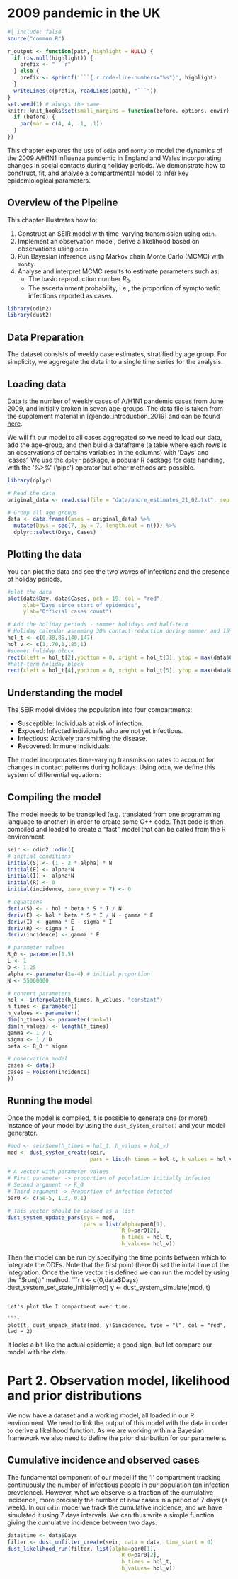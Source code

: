 # 2009 pandemic in the UK

```r
#| include: false
source("common.R")
```

```r
r_output <- function(path, highlight = NULL) {
  if (is.null(highlight)) {
    prefix <- "```r"
  } else {
    prefix <- sprintf('```{.r code-line-numbers="%s"}', highlight)
  }
  writeLines(c(prefix, readLines(path), "```"))
}
set.seed(1) # always the same
knitr::knit_hooks$set(small_margins = function(before, options, envir) {
  if (before) {
    par(mar = c(4, 4, .1, .1))
  }
})
```

This chapter explores the use of `odin` and `monty` to model the dynamics of the 2009 A/H1N1 influenza pandemic in England and Wales incorporating changes in social contacts during holiday periods. We demonstrate how to construct, fit, and analyse a compartmental model to infer key epidemiological parameters.

## Overview of the Pipeline

This chapter illustrates how to:

1. Construct an SEIR model with time-varying transmission using `odin`.
2. Implement an observation model, derive a likelihood based on observations using `odin`.
3. Run Bayesian inference using Markov chain Monte Carlo (MCMC) with `monty`.
4. Analyse and interpret MCMC results to estimate parameters such as:
   - The basic reproduction number $R_0$.  
   - The ascertainment probability, i.e., the proportion of symptomatic infections reported as cases.

```r
library(odin2)
library(dust2)
```

## Data Preparation

The dataset consists of weekly case estimates, stratified by age group. For simplicity, we aggregate the data into a single time series for the analysis.

## Loading data

Data is the number of weekly cases of A/H1N1 pandemic cases from June 2009, and initially broken in seven age-groups. The data file is taken from the supplement material in [@endo_introduction_2019] and can be found [here](https://github.com/akira-endo/Intro-PMCMC/blob/master/assets/andre_estimates_21_02.txt).

We will fit our model to all cases aggregated so we need to load our data, add the age-group, and then build a dataframe (a table where each rows is an observations of certains variables in the columns) with 'Days' and 'cases'. We use the `dplyr` package, a popular R package for data handling, with the '%>%' ('pipe') operator but other methods are possible.  

```r
library(dplyr)

# Read the data
original_data <- read.csv(file = "data/andre_estimates_21_02.txt", sep = "\t") %>% rowSums()

# Group all age groups
data <- data.frame(Cases = original_data) %>%
  mutate(Days = seq(7, by = 7, length.out = n())) %>%
  dplyr::select(Days, Cases)
```

## Plotting the data

You can plot the data and see the two waves of infections and the presence of holiday periods.
```r
#plot the data
plot(data$Day, data$Cases, pch = 19, col = "red",
     xlab="Days since start of epidemics",
     ylab="Official cases count")

# Add the holiday periods - summer holidays and half-term
# Holiday calendar assuming 30% contact reduction during summer and 15% during half term
hol_t <- c(0,38,85,140,147)
hol_v <- c(1,.70,1,.85,1)
#summer holiday block
rect(xleft = hol_t[2],ybottom = 0, xright = hol_t[3], ytop = max(data$Cases)*1.2, col = "#aaaabb33", border = NA)
#half-term holiday block
rect(xleft = hol_t[4],ybottom = 0, xright = hol_t[5], ytop = max(data$Cases)*1.2, col = "#aaaabb33", border = NA)
```

## Understanding the model

The SEIR model divides the population into four compartments:

- **S**usceptible: Individuals at risk of infection.  
- **E**xposed: Infected individuals who are not yet infectious.  
- **I**nfectious: Actively transmitting the disease.  
- **R**ecovered: Immune individuals.  

The model incorporates time-varying transmission rates to account for changes in contact patterns during holidays. Using `odin`, we define this system of differential equations:

## Compiling the model

The model needs to be transpiled (e.g. translated from one programming language to another) in order to create some C++ code. That code is then compiled and loaded to create a "fast" model that can be called from the R environment. 

```r
seir <- odin2::odin({
# initial conditions
initial(S) <- (1 - 2 * alpha) * N
initial(E) <- alpha*N
initial(I) <- alpha*N
initial(R) <- 0
initial(incidence, zero_every = 7) <- 0

# equations
deriv(S) <- - hol * beta * S * I / N
deriv(E) <- hol * beta * S * I / N - gamma * E
deriv(I) <- gamma * E - sigma * I
deriv(R) <- sigma * I
deriv(incidence) <- gamma * E

# parameter values
R_0 <- parameter(1.5)
L <- 1
D <- 1.25
alpha <- parameter(1e-4) # initial proportion
N <- 55000000

# convert parameters
hol <- interpolate(h_times, h_values, "constant")
h_times <- parameter()
h_values <- parameter()
dim(h_times) <- parameter(rank=1)
dim(h_values) <- length(h_times)
gamma <- 1 / L
sigma <- 1 / D
beta <- R_0 * sigma

# observation model
cases <- data()
cases ~ Poisson(incidence)
})
```

## Running the model

Once the model is compiled, it is possible to generate one (or more!) instance of your model by using the `dust_system_create()` and your model generator.

```r
#mod <- seir$new(h_times = hol_t, h_values = hol_v)
mod <- dust_system_create(seir,
                          pars = list(h_times = hol_t, h_values = hol_v))
```

```r
# A vector with parameter values
# First parameter -> proportion of population initially infected
# Second argument -> R_0
# Third argument -> Proportion of infection detected 
par0 <- c(5e-5, 1.3, 0.1)

# This vector should be passed as a list
dust_system_update_pars(sys = mod,
                        pars = list(alpha=par0[1],
                                    R_0=par0[2],
                                    h_times = hol_t,
                                    h_values= hol_v))
```

Then the model can be run by specifying the time points between which to integrate the ODEs. Note that the first point (here 0) set the inital time of the integration. Once the time vector t is defined we can run the model by using the "$run(t)" method.
```r
t <- c(0,data$Days)
dust_system_set_state_initial(mod)
y <- dust_system_simulate(mod, t)
```

Let's plot the I compartment over time.

```r
plot(t, dust_unpack_state(mod, y)$incidence, type = "l", col = "red", lwd = 2)
```

It looks a bit like the actual epidemic; a good sign, but let compare our model with the data.

# Part 2. Observation model, likelihood and prior distributions

We now have a dataset and a working model, all loaded in our R environment. We need to link the output of this model with the data in order to derive a likelihood function. As we are working within a Bayesian framework we also need to define the prior distribution for our parameters. 

## Cumulative incidence and observed cases

The fundamental component of our model if the 'I' compartment tracking continuously the number of infectious people in our population (an infection prevalence). However, what we observe is a fraction of the cumulative incidence, more precisely the number of new cases in a period of 7 days (a week). In our `odin` model we track the cumulative incidence, and we have simulated it using 7 days intervals. We can thus write a simple function giving the cumulative incidence between two days:

```r
data$time <- data$Days
filter <- dust_unfilter_create(seir, data = data, time_start = 0)
dust_likelihood_run(filter, list(alpha=par0[1],
                                    R_0=par0[2],
                                    h_times = hol_t,
                                    h_values= hol_v))
```
